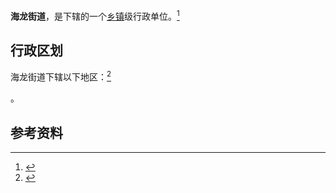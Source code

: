 {{中国乡级行政区|21/13/03/005/000}}

'''海龙街道'''，是{{PRC admin/fullname|21/13/03/005/000|3}}下辖的一个[[乡镇|乡镇]]级行政单位。<ref>{{PRC admin/ref sgc|{{PRC admin/parent|21/13/03/005/000}}}}</ref>

== 行政区划 ==

海龙街道下辖以下地区：<ref>{{PRC admin/ref sgc|21/13/03/005/000}}</ref>

{{PRC admin/children|21/13/03/005/000}}。

== 参考资料 ==

{{reflist}}

{{行政区划小作品}}
{{PRC admin/navcat|21/13/03/005/000}}